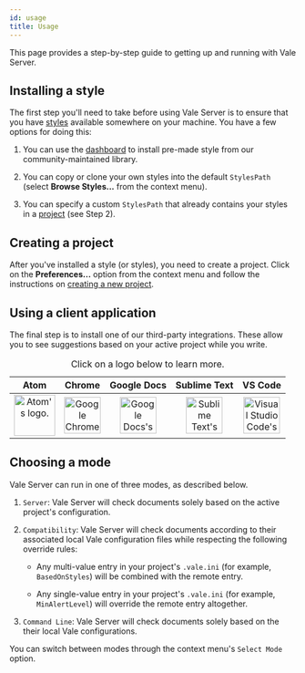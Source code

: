```yaml
---
id: usage
title: Usage
---
```



This page provides a step-by-step guide to getting up and running with Vale Server.

## Installing a style

The first step you'll need to take before using Vale Server is to ensure that
you have [styles](concepts/styles) available somewhere on your machine. You have a few
options for doing this:

1. You can use the [dashboard](gui#styles) to install pre-made style from our
   community-maintained library.

2. You can copy or clone your own styles into the default `StylesPath`
   (select **Browse Styles...** from the context menu).

3. You can specify a custom `StylesPath` that already contains your styles in
   a [project](gui#projects) (see Step 2).

## Creating a project

After you've installed a style (or styles), you need to create a
project. Click on the **Preferences...** option from the context
menu and follow the instructions on [creating a new project](gui#projects).

## Using a client application

The final step is to install one of our third-party integrations. These allow
you to see suggestions based on your active project while you write.

<table>
   <caption>Click on a logo below to learn more.</caption>
   <thead>
      <tr>
         <th>Atom</th>
         <th>Chrome</th>
         <th>Google Docs</th>
         <th>Sublime Text</th>
         <th>VS Code</th>
      </tr>
   </thead>
   <tbody>
      <tr align="center">
         <td>
            <a href="clients/atom">
              <img
               alt="Atom's logo."
               src={useBaseUrl('img/logos/Atom.png')}
               height="72"/>
            </a>
         </td>
         <td>
            <a href="clients/chrome">
              <img
               alt="Google Chrome's logo."
               src={useBaseUrl('img/logos/chrome.png')}
               height="64"/>
            </a>
         </td>
         <td>
            <a href="clients/google-docs">
              <img
               alt="Google Docs's logo."
               src={useBaseUrl('img/logos/gdocs.png')}
               height="64"/>
            </a>
         </td>
         <td align="center">
            <a href="clients/sublime-text">
              <img
               alt="Sublime Text's logo."
               src={useBaseUrl('img/logos/sublime.png')}
               height="64"/>
            </a>
         </td>
         <td align="center">
            <a href="clients/vscode">
              <img
               alt="Visual Studio Code's logo."
               src={useBaseUrl('img/logos/code.png')}
               height="64"/>
            </a>
         </td>
      </tr>
   </tbody>
</table>

## Choosing a mode

Vale Server can run in one of three modes, as described below.

1. `Server`: Vale Server will check documents solely based on the active
    project's configuration.

2. `Compatibility`: Vale Server will check documents according to their
   associated local Vale configuration files while respecting the following
   override rules:

      - Any multi-value entry in your project's `.vale.ini` (for example,
      `BasedOnStyles`) will be combined with the remote entry.

      - Any single-value entry in your project's `.vale.ini` (for example,
      `MinAlertLevel`) will override the remote entry altogether.

3. `Command Line`: Vale Server will check documents solely based on the their
   local Vale configurations.

You can switch between modes through the context menu's `Select Mode` option.
